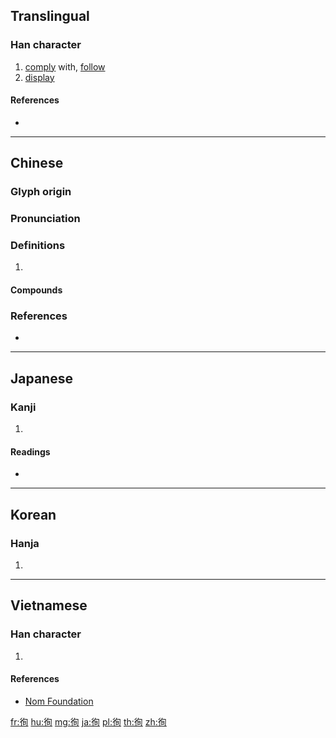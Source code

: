 {{character info/new}}
==Translingual==

===Han character===
{{Han char|rn=60|rad=彳|as=06|sn=9|four=27220|canj=HOPA|ids=⿰彳旬}}

# [[comply]] with, [[follow]]
# [[display]]

====References====
* {{Han ref|kx=0366.110|dkj=10091|dj=0687.050|hdz=20819.210|uh=5F87|ud=24455|bh=ABE0|bd=44000}}

----

==Chinese==
{{zh-forms}}

===Glyph origin===
{{Han etym}}

===Pronunciation===
{{zh-pron
|m=xùn
|c=seon1,seon6
|mc=y
|oc=y
|cat=
}}

===Definitions===
{{zh-hanzi}}

# {{rfdef|zh}}

====Compounds====
{{zh-der|不徇顏面|徇公忘己|徇公滅私|徇務|徇國忘家|徇國忘己|徇國忘身|徇地|徇情|徇情枉法|徇私|徇私作弊|徇私廢公|徇私舞弊|徇罰|徇義|徇行|徇通|徇首|徇齊|烈士徇名|瞻徇|貪夫徇財}}

===References===
* {{R:yue:Hanzi}}

----

==Japanese==

===Kanji===
{{ja-kanji|grade=|rs=彳06}}

# {{defn|lang=ja|sort=彳06}}

====Readings====
* {{ja-readings|on=[[しゅん]] (shun), [[じゅん]] (jun)|kun=[[となえる]] (tonaeru), [[あまねし]] (amaneshi), [[したがう]] (shitagau)}}

----

==Korean==

===Hanja===
{{ko-hanja|hangeul=순|eumhun=|rv=sun|mr=sun|y=swun}}

# {{defn|lang=ko|sort=彳06}}

----

==Vietnamese==

===Han character===
{{vi-readings|rs=彳06|hanviet=[[toang]], [[toạng]], [[tuân]], [[tuẫn]]}}

# {{defn|lang=vi|sort=彳06}}

====References====
* [http://nomfoundation.org/common/nom_details.php?codepoint=5f87 Nom Foundation]

[[fr:徇]]
[[hu:徇]]
[[mg:徇]]
[[ja:徇]]
[[pl:徇]]
[[th:徇]]
[[zh:徇]]